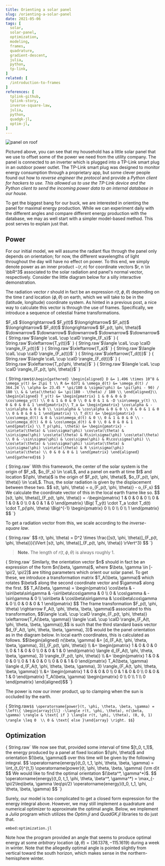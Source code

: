 ```yaml
---
title: Orienting a solar panel
slug: /orienting-a-solar-panel
date: 2021-05-06
tags: [
  solar,
  solar-panel,
  optimization,
  modeling,
  frames,
  quadrature,
  gradient-descent,
  julia,
  python,
  tp-link,
]
related: [
  /introduction-to-frames
]
references: [
  tplink-github,
  tplink-story,
  inverse-square-law,
  julia,
  python,
  quadgk-jl,
  optim-jl,
]
---
```



<div className="box" style={{ maxWidth: '800px', margin: '1em auto' }}>
  <img src={ panel } alt="panel on roof" />
</div>

Pictured above, you can see that my household has a little solar panel that we use to offset some of the power we need from the utility company.
The panel is connected to an inverter which is plugged into a TP-Link smart plug in an outdoor power outlet.
The TP-Link smart plug was designed to monitor energy consumption through a proprietary app, but some clever people found out how to <Cite bibKey="tplink-story">reverse engineer the protocol</Cite> and provide a <Cite bibKey="tplink-github">Python client</Cite><Cite bibKey="python" /> for hackers to use.
This allowed us to use the TP-Link device and the Python client to send the incoming power data to an internal database in our house.

To get the biggest bang for our buck, we are interested in orienting the panel for maximal energy production.
While we can experiment daily with the different angles and compare different energy production with the database, we may as well start with a simpler model-based method.
This post serves to explain just that.

## Power

For our initial model, we will assume the radiant flux through the panel only depends on orientation; for now, the different wavelengths of light throughout the day will have no effect on power.
To this end, we simply denote power as an inner product $-\langle r, n \rangle$ for coordinate vectors $r, n \in \bbR^3$ associated to the solar radiation and panel's normal vector, respectively.
Consider the little diagram below for a silly interactive demonstration.

<div className="box" style={{ maxWidth: '800px', margin: '1em auto' }}>
  <DemonstratePower panelLabel="n" />
</div>

The radiation vector $r$ should in fact be an expression $r(t, \phi, \theta)$ depending on the time $t$ and location $(\phi, \theta)$ on earth, which we will take to be in the (latitude, longitude) coordinate system.
As hinted in <Link to="/introduction-to-frames">a previous post</Link>, a nice way to calculate this vector is through the use of frames.
Specifically, we introduce a sequence of celestial frame transformations.

<div style={{ overflowX: 'auto' }}>
  <div style={{ 
    display: 'grid',
    gridTemplateColumns: 'auto 120px 80px 120px 80px 120px 80px 120px 80px 120px auto',
    gridTemplateRows: '40px 40px 40px',
    justifyItems: 'center',
  }}>
    <span />
      <span>$F_s$</span>
      <span>$\longrightarrow$</span>
      <span>$F_y(t)$</span>
      <span>$\longrightarrow$</span>
      <span>$F_a(t)$</span>
      <span>$\longrightarrow$</span>
      <span>$F_d(t)$</span>
      <span>$\longrightarrow$</span>
      <span>$F_p(t, \phi, \theta)$</span>
    <span />
    <span />
      <span>$\downarrow$</span>
      <span></span>
      <span>$\downarrow$</span>
      <span></span>
      <span>$\downarrow$</span>
      <span></span>
      <span>$\downarrow$</span>
      <span></span>
      <span>$\downarrow$</span>
    <span />
    <span />
      <span>{ String.raw`$\langle \calL \cup \calD \rangle_{F_s}$` }</span>
      <span>{ String.raw`$\xleftarrow{T_y(t)}$` }</span>
      <span>{ String.raw`$\langle \calL \cup \calD \rangle_{F_y(t)}$` }</span>
      <span>{ String.raw`$\xleftarrow{T_a}$` }</span>
      <span>{ String.raw`$\langle \calL \cup \calD \rangle_{F_a(t)}$` }</span>
      <span>{ String.raw`$\xleftarrow{T_d(t)}$` }</span>
      <span>{ String.raw`$\langle \calL \cup \calD \rangle_{F_d(t)}$` }</span>
      <span>{ String.raw`$\xleftarrow{T_p(\phi, \theta)}$` }</span>
      <span>{ String.raw`$\langle \calL \cup \calD \rangle_{F_p(t, \phi, \theta)}$` }</span>
    <span />
  </div>
</div>

<span>{ String.raw`
$$\begin{gathered}
  \begin{aligned}
  D &= 1.496 \times 10^8 & \omega_y(t) &= 2\pi t \\
  R &= 6371 & \omega_d(t) &= \omega_d(t) / 364.24 \\
  \alpha &= 23.45 * \pi/180 & \sigma(\phi) &= \pi(\phi - 90) / 180 \\
  & & \eta(\theta) &= \pi(180 - \theta) / 180 \\
  \end{aligned}\\
  \begin{aligned}
  T_y(t) &= \begin{pmatrix} 1 & 0 & 0 & D \cos\omega_y(t) \\ 0 & 1 & 0 & 0 \\ 0 & 0 & 1 & -D \sin\omega_y(t) \\ 0 & 0 & 0 & 1 \end{pmatrix}\\
  T_a &= \begin{pmatrix} \cos\alpha & -\sin\alpha & 0 & 0 \\ \sin\alpha & \cos\alpha & 0 & 0 \\ 0 & 0 & 1 & 0 \\ 0 & 0 & 0 & 1 \end{pmatrix} \\
  T_d(t) &= \begin{pmatrix} \cos\omega_d(t) & 0 & \sin\omega_d(t) & 0 \\ 0 & 1 & 0 & 0 \\ -\sin\omega_d(t) & 0 & \cos\omega_d(t) & 0 \\ 0 & 0 & 0 & 1 \end{pmatrix} \\
  T_p(\phi, \theta) &= \begin{pmatrix}
        -\sin\eta(\theta) & \cos\sigma(\phi) \cos\eta(\theta) & \sin\sigma(\phi) \cos\eta(\theta) & R\sin\sigma(\phi) \cos\eta(\theta) \\
        0 & -\sin\sigma(\phi) & \cos\sigma(\phi) & R\cos\sigma(\phi) \\
        \cos\eta(\theta) & \cos\sigma(\phi) \sin\eta(\theta) & \sin\sigma(\phi) \sin\eta(\theta) & R \sin\sigma(\phi) \sin\eta(\theta) \\
        0 & 0 & 0 & 1
      \end{pmatrix}
\end{aligned}
\end{gathered}$$ 
`}</span>

<p>{ String.raw`
With this framework, the center of the solar system is the origin of $F_s$, $o_{F_s} \in \calL$, and a panel on earth at time $t$ and location $(\phi, \theta)$ is the origin of $F_p(t, \phi, \theta)$, $o_{F_p(t, \phi, \theta)} \in \calL$.
Thus, the solar radiation is given by the displacement between these two.
$$ s(t, \phi, \theta) = o_{F_p(t, \phi, \theta)} - o_{F_s} $$
We calculate the coordinate vector of this in the local earth frame like so.
$$ [s(t, \phi, \theta)]_{F_p(t, \phi, \theta)} = -\begin{pmatrix} 1 & 0 & 0 & 0 \\ 0 & 1 & 0 & 0 \\ 0 & 0 & 1 & 0 \end{pmatrix} \Big( T_y(t) \cdot T_a \cdot T_d(t) \cdot T_p(\phi, \theta) \Big)^{-1} \begin{pmatrix} 0 \\ 0 \\ 0 \\ 1 \end{pmatrix} $$
`}</p>
To get a radiation vector from this, we scale according to the <Cite bibKey="inverse-square-law">inverse-square law</Cite>.
<p>{ String.raw`
$$ r(t, \phi, \theta) = D^2 \times \frac{[s(t, \phi, \theta)]_{F_p(t, \phi, \theta)}}{\lVert [s(t, \phi, \theta)]_{F_p(t, \phi, \theta)} \rVert^3} $$
`}</p>

> **Note.** The length of $r(t, \phi, \theta)$ is always roughly $1$.

<p>{ String.raw`
Similarly, the orientation vector $n$ should in fact be an expression of the form $n(\beta, \gamma)$, where $\beta, \gamma \in [-\pi/2, \pi/2]$ are tilting parameters which orient our solar panel.
To get these, we introduce a transformation matrix $T_A(\beta, \gamma)$ which rotates $\beta$ along the second coordinate vector and $\gamma$ along the first.
$$ T_A(\beta, \gamma) = \begin{pmatrix} \cos\beta & -\sin\beta\sin\gamma & -\sin\beta\cos\gamma & 0 \\ 0 & \cos\gamma & -\sin\gamma & 0 \\ \sin\beta & \cos\beta\sin\gamma & \cos\beta\cos\gamma & 0 \\ 0 & 0 & 0 & 1 \end{pmatrix} $$
The frame transformation $F_p(t, \phi, \theta) \rightarrow F_A(t, \phi, \theta, \beta, \gamma)$ associated to this transformation,
$$\langle \calL \cup \calD \rangle_{F_p(t, \phi, \theta)} \xleftarrow{T_A(\beta, \gamma)} \langle \calL \cup \calD \rangle_{F_A(t, \phi, \theta, \beta, \gamma)},$$ 
is such that the third standard basis vector $d_{F_A(t, \phi, \theta, \beta, \gamma), 3}$ would be the panel orientation as in the diagram below.
In local earth coordinates, this is calculated as follows.
$$\begin{aligned} 
  n(\beta, \gamma) 
  &= [d_{F_A(t, \phi, \theta, \beta, \gamma), 3}]_{F_p(t, \phi, \theta)}  \\
  &= \begin{pmatrix} 1 & 0 & 0 & 0 \\ 0 & 1 & 0 & 0 \\ 0 & 0 & 1 & 0 \end{pmatrix} \langle d_{F_A(t, \phi, \theta, \beta, \gamma), 3} \rangle_{F_p(t, \phi, \theta)}  \\
  &= \begin{pmatrix} 1 & 0 & 0 & 0 \\ 0 & 1 & 0 & 0 \\ 0 & 0 & 1 & 0 \end{pmatrix} T_A(\beta, \gamma) \langle d_{F_A(t, \phi, \theta, \beta, \gamma), 3} \rangle_{F_A(t, \phi, \theta, \beta, \gamma)}  \\
  &= \begin{pmatrix} 1 & 0 & 0 & 0 \\ 0 & 1 & 0 & 0 \\ 0 & 0 & 1 & 0 \end{pmatrix} T_A(\beta, \gamma) \begin{pmatrix} 0 \\ 0 \\ 1 \\ 0 \end{pmatrix}
\end{aligned}$$
`}</p>

<div className="box" style={{ maxWidth: '800px', margin: '1em auto' }}>
  <DemonstrateControl />
</div>

The power is now our inner product, up to clamping when the sun is occluded by the earth.

<span>{ String.raw`
$$ \operatorname{power}(t, \phi, \theta, \beta, \gamma) = \left\{ \begin{array}{ll} -\langle r(t, \phi, \theta), n(\beta, \gamma) \rangle & \text{ if } \langle r(t, \phi, \theta), (0, 0, 1) \rangle \leq 0  \\ 0 & \text{ else }\end{array} \right. $$
`}</span>

## Optimization

<p>{ String.raw`
We now see that, provided some interval of time $[t_0, t_1]$, the energy produced by a panel at fixed location $(\phi, \theta)$ and orientation $(\beta, \gamma)$ over this time will be given by the following integral.
$$ \operatorname{energy}(t_0, t_1, \phi, \theta, \beta, \gamma) = \int_{t_0}^{t_1} \operatorname{power}(t, \phi, \theta, \beta, \gamma) {\rm d}t $$
We would like to find the optimal orientation $(\beta^*, \gamma^*)$.
$$ \operatorname{energy}(t_0, t_1, \phi, \theta, \beta^*, \gamma^*) = \max_{-\pi/2\leq\beta, \gamma \leq\pi/2} \operatorname{energy}(t_0, t_1, \phi, \theta, \beta, \gamma) $$
`}</p>

Surely, our model is too complicated to get a closed form expression for the energy integral above.
However, we may still implement a quadrature and numerical optimizer to approximate the optimal angle.
Below, we implement a <Cite bibKey="julia">Julia</Cite> program which utilizes the <Cite bibKey="optim-jl">Optim.jl</Cite> and <Cite bibKey="quadgk-jl">QuadGK.jl</Cite> libraries to do just that.

`embed:optimization.jl`

Note how the program provided an angle that seems to produce optimal energy at some *arbitrary* location $(\phi, \theta) = (36.1378, -115.1619)$ during a week in winter.
  Note that the allegedly optimal angle is pointed slightly from vertical toward the south horizon, which makes sense in the northern-hemisphere winter.

<div className="box" style={{ maxWidth: '800px', margin: '1em auto' }}>
  <PowerCurve t0={ 113 + 0.0 } t1={ 113 + 7.0 } phi={ 36.1378 } theta={ -115.1619 } />
</div>

